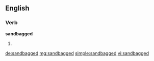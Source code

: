 ==English==

===Verb===
'''sandbagged'''

# {{past of|sandbag}}

[[de:sandbagged]]
[[mg:sandbagged]]
[[simple:sandbagged]]
[[vi:sandbagged]]